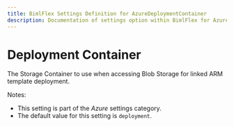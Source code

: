---
title: BimlFlex Settings Definition for AzureDeploymentContainer
description: Documentation of settings option within BimlFlex for AzureDeploymentContainer
---
<head>
  <meta name="varigenceProduct" content="BimlFlex"></meta>
  <meta name="varigenceArticleType" content="Reference"></meta>
</head>


# Deployment Container

The Storage Container to use when accessing Blob Storage for linked ARM template deployment.

Notes:

* This setting is part of the *Azure* settings category.
* The default value for this setting is `deployment`.
